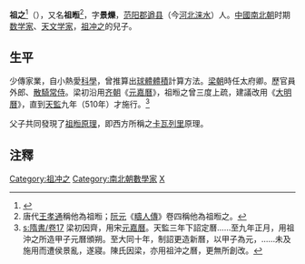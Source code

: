 '''祖{{Ruby|暅|-{zh-cn:{{Lang|zh-Latn-pinyin|gèng}}; zh-tw:{{Lang|zh-Bopo|ㄒㄩㄢ}}; zh-hk:{{Lang|zh-Latn-pinyin|xuan}};}-}}之'''<ref>{{Cite book|title=《数学演义》|author=王树和|publisher=科学出版社|ISBN=9787030218377|pages=P34}}</ref>（{{bd|？||？|catIdx=Z祖}}），又名'''祖暅'''<ref>唐代[[王孝通|王孝通]]稱他為祖暅；[[阮元|阮元]]《[[疇人傳|疇人傳]]》卷四稱他為祖暅之。</ref>，字'''景爍'''，[[范阳郡|范阳郡]][[遒县|遒县]]（今[[河北|河北]][[涞水|涞水]]）人。[[中國|中國]][[南北朝|南北朝]]时期[[数学家|数学家]]、[[天文学家|天文学家]]，[[祖冲之|祖冲之]]的兒子。

==生平==
少傳家業，自小熱愛[[科學|科學]]，曾推算出[[球體|球體]][[體積|體積]]計算方法。[[梁_(南朝)|梁朝]]時任太府卿。歷官員外郎、[[散騎常侍|散騎常侍]]。梁初沿用[[南齐|齐朝]]《[[元嘉曆|元嘉曆]]》，祖暅之曾三度上疏，建議改用《[[大明曆_(祖沖之)|大明曆]]》，直到[[天監|天監]]九年（510年）才施行。<ref>[[s:隋書/卷17|s:隋書/卷17]] 梁初因齊，用宋[[元嘉曆|元嘉曆]]。天監三年下詔定曆……至九年正月，用祖沖之所造甲子元曆頒朔。至大同十年，制詔更造新曆，以甲子為元，……未及施用而遭侯景亂，遂寢。陳氏因梁，亦用祖沖之曆，更無所創改。</ref>

父子共同發現了[[祖暅原理|祖暅原理]]，即西方所稱之[[博納文圖拉·卡瓦列里|卡瓦列里]]原理。

==注釋==
{{reflist}}

{{数学家小作品}}
{{DEFAULTSORT:Z}}
[[Category:祖冲之|Category:祖冲之]]
[[Category:南北朝數學家|Category:南北朝數學家]]
[[Category:范阳祖氏|X]]